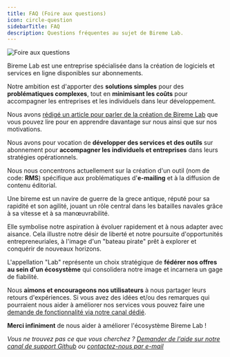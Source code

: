 ```yaml
---
title: FAQ (Foire aux questions)
icon: circle-question
sidebarTitle: FAQ
description: Questions fréquentes au sujet de Bireme Lab.
---
```


<img
  className="block"
  src="/images/waves.webp"
  alt="Foire aux questions"
/>

<AccordionGroup>

<Accordion title ="Qu'est-ce que Bireme Lab ?">

Bireme Lab est une entreprise spécialisée dans la création de logiciels et services en ligne disponibles sur abonnements.

Notre ambition est d'apporter des **solutions simples** pour des **problématiques complexes**, tout en **minimisant les coûts** pour accompagner les entreprises et les individuels dans leur développement.

Nous avons [rédigé un article pour parler de la création de Bireme Lab](https://bireme.io/blog/a-propos-de-bireme-lab) que vous pouvez lire pour en apprendre davantage sur nous ainsi que sur nos motivations.

</Accordion>

<Accordion title ="Quels services proposent Bireme Lab ?">

Nous avons pour vocation de **développer des services et des outils** sur abonnement pour **accompagner les individuels et entreprises** dans leurs stratégies opérationnels.

Nous nous concentrons actuellement sur la création d'un outil (nom de code: **RMS**) spécifique aux problématiques d'**e-mailing** et à la diffusion de contenu éditorial.

</Accordion>

<Accordion title ="Qu'est-ce qu'une birème ?">

Une bireme est un navire de guerre de la grece antique, réputé pour sa rapidité et son agilité, jouant un rôle central dans les batailles navales grâce à sa vitesse et à sa manœuvrabilité.

Elle symbolise notre aspiration à évoluer rapidement et à nous adapter avec aisance. Cela illustre notre désir de liberté et notre poursuite d'opportunités entrepreneuriales, à l'image d'un "bateau pirate" prêt à explorer et conquérir de nouveaux horizons.

</Accordion>

<Accordion title ="Pourquoi Lab dans Bireme Lab ?">

L'appellation "Lab" représente un choix stratégique de **fédérer nos offres au sein d'un écosystème** qui consolidera notre image et incarnera un gage de fiabilité.

</Accordion>

<Accordion title ="J'aimerais demander l'ajout d'une fonctionnalité, comment faire ?">

Nous **aimons et encourageons nos utilisateurs** à nous partager leurs retours d'expériences. Si vous avez des idées et/ou des remarques qui pourraient nous aider à améliorer nos services vous pouvez faire une [demande de fonctionnalité via notre canal dédié](https://github.com/orgs/bireme-lab/discussions/new?category=ideas).

**Merci infiniment** de nous aider à améliorer l'écosystème Bireme Lab !

</Accordion>
</AccordionGroup>

*Vous ne trouvez pas ce que vous cherchez ? [Demander de l'aide sur notre canal de support Github](https://github.com/orgs/bireme-lab/discussions/new?category=help) ou [contactez-nous par e-mail](mailto:support@bireme.io)*
